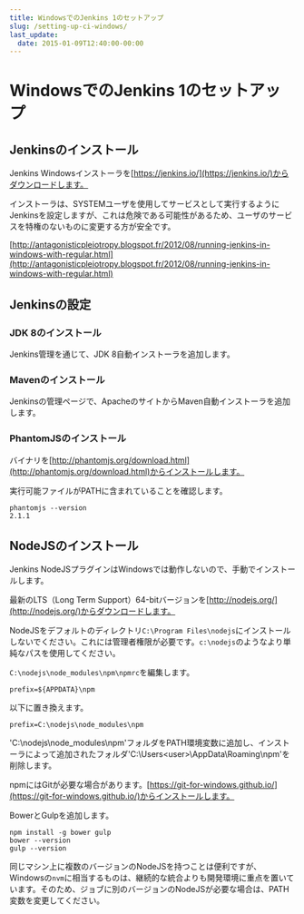 ```yaml
---
title: WindowsでのJenkins 1のセットアップ
slug: /setting-up-ci-windows/
last_update:
  date: 2015-01-09T12:40:00-00:00
---
```


# <i class="fa fa-stethoscope"></i> WindowsでのJenkins 1のセットアップ

## Jenkinsのインストール

Jenkins Windowsインストーラを[https://jenkins.io/](https://jenkins.io/)からダウンロードします。

インストーラは、SYSTEMユーザを使用してサービスとして実行するようにJenkinsを設定しますが、これは危険である可能性があるため、ユーザのサービスを特権のないものに変更する方が安全です。

[http://antagonisticpleiotropy.blogspot.fr/2012/08/running-jenkins-in-windows-with-regular.html](http://antagonisticpleiotropy.blogspot.fr/2012/08/running-jenkins-in-windows-with-regular.html)

## Jenkinsの設定

### JDK 8のインストール

Jenkins管理を通じて、JDK 8自動インストーラを追加します。

### Mavenのインストール

Jenkinsの管理ページで、ApacheのサイトからMaven自動インストーラを追加します。

### PhantomJSのインストール

バイナリを[http://phantomjs.org/download.html](http://phantomjs.org/download.html)からインストールします。

実行可能ファイルがPATHに含まれていることを確認します。

```shell
phantomjs --version
2.1.1
```


## NodeJSのインストール

Jenkins NodeJSプラグインはWindowsでは動作しないので、手動でインストールします。

最新のLTS（Long Term Support）64-bitバージョンを[http://nodejs.org/](http://nodejs.org/)からダウンロードします。

NodeJSをデフォルトのディレクトリ`C:\Program Files\nodejs`にインストールしないでください。これには管理者権限が必要です。`c:\nodejs`のようなより単純なパスを使用してください。

`C:\nodejs\node_modules\npm\npmrc`を編集します。

```
prefix=${APPDATA}\npm
```

以下に置き換えます。

```
prefix=C:\nodejs\node_modules\npm
```

'C:\nodejs\node_modules\npm'フォルダをPATH環境変数に追加し、インストーラによって追加されたフォルダ'C:\Users\<user>\AppData\Roaming\npm'を削除します。

npmにはGitが必要な場合があります。[https://git-for-windows.github.io/](https://git-for-windows.github.io/)からインストールします。

BowerとGulpを追加します。

```shell
npm install -g bower gulp
bower --version
gulp --version
```

同じマシン上に複数のバージョンのNodeJSを持つことは便利ですが、Windowsの`nvm`に相当するものは、継続的な統合よりも開発環境に重点を置いています。そのため、ジョブに別のバージョンのNodeJSが必要な場合は、PATH変数を変更してください。
